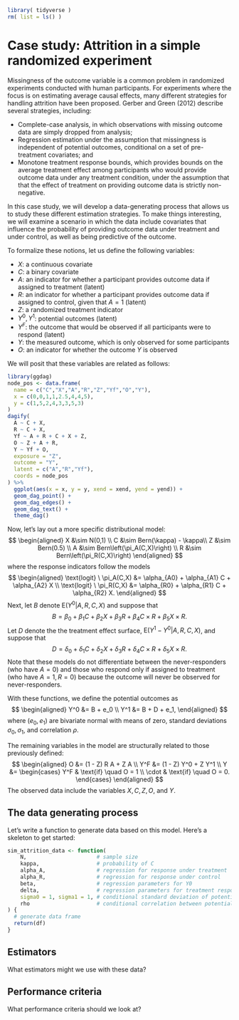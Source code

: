 ```r
library( tidyverse )
rm( list = ls() )
```



# Case study: Attrition in a simple randomized experiment

Missingness of the outcome variable is a common problem in randomized experiments conducted with human participants. For experiments where the focus is on estimating average causal effects, many different strategies for handling attrition have been proposed. Gerber and Green (2012) describe several strategies, including:

* Complete-case analysis, in which observations with missing outcome data are simply dropped from analysis;
* Regression estimation under the assumption that missingness is independent of potential outcomes, conditional on a set of pre-treatment covariates; and
* Monotone treatment response bounds, which provides bounds on the average treatment effect among participants who would provide outcome data under any treatment condition, under the assumption that that the effect of treatment on providing outcome data is strictly non-negative. 

In this case study, we will develop a data-generating process that allows us to study these different estimation strategies. To make things interesting, we will examine a scenario in which the data include covariates that influence the probability of providing outcome data under treatment and under control, as well as being predictive of the outcome. 

To formalize these notions, let us define the following variables:

- $X$: a continuous covariate
- $C$: a binary covariate
- $A$: an indicator for whether a participant provides outcome data if assigned to treatment (latent)
- $R$: an indicator for whether a participant provides outcome data if assigned to control, given that $A = 1$ (latent)
- $Z$: a randomized treatment indicator
- $Y^0, Y^1$: potential outcomes (latent)
- $Y^F$: the outcome that would be observed if all participants were to respond (latent)
- $Y$: the measured outcome, which is only observed for some participants
- $O$: an indicator for whether the outcome $Y$ is observed

We will posit that these variables are related as follows:
```r
library(ggdag)
node_pos <- data.frame(
  name = c("C","X","A","R","Z","Yf","O","Y"),
  x = c(0,0,1,1,2.5,4,4,5),
  y = c(1,5,2,4,3,3,5,3)
)
dagify(
  A ~ C + X,
  R ~ C + X,
  Yf ~ A + R + C + X + Z,
  O ~ Z + A + R,
  Y ~ Yf + O,
  exposure = "Z",
  outcome = "Y",
  latent = c("A","R","Yf"),
  coords = node_pos
) %>%
  ggplot(aes(x = x, y = y, xend = xend, yend = yend)) +
  geom_dag_point() +
  geom_dag_edges() +
  geom_dag_text() +
  theme_dag()
```

Now, let's lay out a more specific distributional model:
$$
\begin{aligned}
X &\sim N(0,1) \\
C &\sim Bern(\kappa) - \kappa\\
Z &\sim Bern(0.5) \\
A &\sim Bern\left(\pi_A(C,X)\right) \\
R &\sim Bern\left(\pi_R(C,X)\right)
\end{aligned}
$$
where the response indicators follow the models
$$
\begin{aligned}
\text{logit} \ \pi_A(C,X) &= \alpha_{A0} + \alpha_{A1} C + \alpha_{A2} X \\
\text{logit} \ \pi_R(C,X) &= \alpha_{R0} + \alpha_{R1} C + \alpha_{R2} X.
\end{aligned}
$$
Next, let $B$ denote $\text{E}(Y^0 | A, R, C, X)$ and suppose that 
$$
B = \beta_0 + \beta_1 C + \beta_2 X + \beta_3 R + \beta_4 C \times R + \beta_5 X \times R.
$$
Let $D$ denote the the treatment effect surface, $\text{E}(Y^1 - Y^0 | A, R, C, X)$, and suppose that 
$$
D = \delta_0 + \delta_1 C + \delta_2 X + \delta_3 R + \delta_4 C \times R + \delta_5 X \times R.
$$
Note that these models do not differentiate between the never-responders (who have $A = 0$) and those who respond only if assigned to treatment (who have $A = 1, R = 0$) because the outcome will never be observed for never-responders. 

With these functions, we define the potential outcomes as
$$
\begin{aligned}
Y^0 &= B + e_0 \\
Y^1 &= B + D + e_1,
\end{aligned}
$$
where $(e_0, e_1)$ are bivariate normal with means of zero, standard deviations $\sigma_0, \sigma_1$, and correlation $\rho$.

The remaining variables in the model are structurally related to those previously defined:
$$
\begin{aligned}
O &= (1 - Z) R A + Z A \\
Y^F &= (1 - Z) Y^0 + Z Y^1 \\
Y &= \begin{cases} Y^F & \text{if} \quad O = 1 \\ 
\cdot & \text{if} \quad O = 0. \end{cases}
\end{aligned}
$$
The observed data include the variables $X, C, Z, O$, and $Y$.

## The data generating process

Let's write a function to generate data based on this model. Here's a skeleton to get started:
```r
sim_attrition_data <- function(
    N,                      # sample size
    kappa,                  # probability of C
    alpha_A,                # regression for response under treatment
    alpha_R,                # regression for response under control
    beta,                   # regression parameters for Y0
    delta,                  # regression parameters for treatment response
    sigma0 = 1, sigma1 = 1, # conditional standard deviation of potential outcomes
    rho                     # conditional correlation between potential outcomes
) {
  # generate data frame
  return(df)
}

```

## Estimators

What estimators might we use with these data?

## Performance criteria

What performance criteria should we look at?